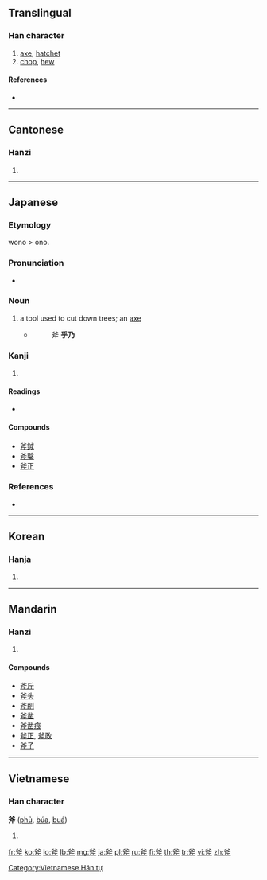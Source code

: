 ==Translingual==

===Han character===
{{Han char|rn=69|rad=斤|as=04|sn=8|four=8022<sub>1</sub>|canj=金大竹一中 (CKHML)}}

# [[axe]], [[hatchet]]
# [[chop]], [[hew]]

====References====
* {{Han ref|kx=0479.080|dkj=13539|dj=0838.040|hdz=32023.100|uh=65A7|ud=26023|bh=A9F2|bd=43506}}

----

==Cantonese==

===Hanzi===
{{yue-hanzi|jyut=|y=fu2}}

# {{defn|lang=yue|sort=斤04}}

----

==Japanese==

===Etymology===
wono > ono.

===Pronunciation===
* {{IPA|/ono/|lang=ja}}

===Noun===
{{ja-noun|k|hira=おの|hhira=をの|rom=ono|hidx=おの}}

# a tool used to cut down trees; an [[axe]]
#* {{RQ:Konkōmyō Saishōōkyō Ongi|9 (back)}} 
#*: 斧 '''乎乃'''

===Kanji===
{{ja-kanji|grade=|rs=斤04}}

# {{defn|lang=ja|sort=斤04}}

====Readings====
* {{ja-readings|on=[[ふ]] (fu)|kun=[[おの]] (ono)}}

====Compounds====
* [[斧鉞]]
* [[斧鑿]]
* [[斧正]]

===References===
*{{R:Konkōmyō Saishōōkyō Ongi}}

----

==Korean==

===Hanja===
{{ko-hanja|hangeul=부|eumhun=|rv=bu|mr=pu|y=pu}}

# {{defn|lang=ko|sort=斤04}}

----

==Mandarin==

===Hanzi===
{{cmn-hanzi|pin=[[fǔ]] ([[fu3]])|wg=fu<sup>3</sup>}}

# {{defn|lang=cmn|sort=斤04}}

====Compounds====
* [[斧斤]]
* [[斧头]]
* [[斧削]]
* [[斧凿]]
* [[斧凿痕]]
* [[斧正]], [[斧政]]
* [[斧子]]

----

==Vietnamese==

===Han character===
'''斧''' ([[phủ]], [[búa]], [[buá]])

# {{defn|lang=vi}}

[[Category:Vietnamese Hán tự]]

[[fr:斧]]
[[ko:斧]]
[[lo:斧]]
[[lb:斧]]
[[mg:斧]]
[[ja:斧]]
[[pl:斧]]
[[ru:斧]]
[[fi:斧]]
[[th:斧]]
[[tr:斧]]
[[vi:斧]]
[[zh:斧]]